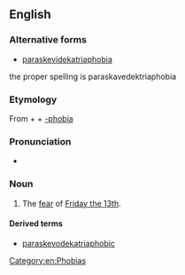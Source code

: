 ==English==
{{wikipedia|Friday the 13th}}
{{rfv}}

===Alternative forms===
* [[paraskevidekatriaphobia]]
the proper spelling is paraskavedektriaphobia

===Etymology===
From {{etyl|grc|en}} {{term|lang=grc|Παρασκευή||Friday}} + {{term|lang=grc|δεκατρείς||thirteen}} + [[-phobia]]

===Pronunciation===
* {{rhymes|əʊbiə|lang=en}}

===Noun===
{{en-noun|~|paraskevodekatriaphobias}}

# {{context|rare|lang=en}} The [[fear]] of [[w:Friday the 13th|Friday the 13th]].

====Derived terms====
* [[paraskevodekatriaphobic]]

[[Category:en:Phobias]]